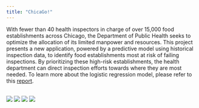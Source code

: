 ```yaml
---
title: "ChicaGo!"
---
```


With fewer than 40 health inspectors in charge of over 15,000 food establishments across Chicago, the Department of Public Health seeks to optimize the allocation of its limited manpower and resources. This project presents a new application, powered by a predictive model using historical inspection data, to identify food establishments most at risk of failing inspections. By prioritizing these high-risk establishments, the health department can direct inspection efforts towards where they are most needed. To learn more about the logistic regression model, please refer to this [report](chicago_report.html).

<br>
![](//images/chicago/App1.gif)
![](//images/chicago/App2.gif)
![](//images/chicago/App3.gif)
![](//images/chicago/App4.PNG)
